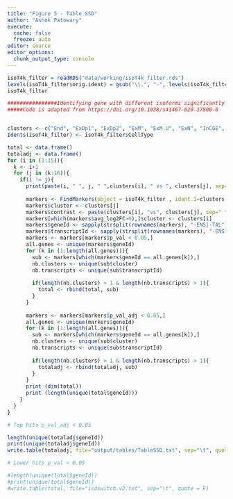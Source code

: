 ```yaml
---
title: "Figure 5 - Table S5D"
author: "Ashok Patowary"
execute:
  cache: false
  freeze: auto
editor: source
editor_options:
  chunk_output_type: console
---
```


```r
isoT4k_filter = readRDS("data/working/isoT4k_filter.rds")
levels(isoT4k_filter$orig.ident) = gsub("\\.", "-", levels(isoT4k_filter$orig.ident)) # ExM.U becomes ExM-U
isoT4k_filter
```

```r
################Identifying gene with different isoforms significantly expressed in different cell types
#####Code is adapted from https://doi.org/10.1038/s41467-020-17800-6


clusters <- c("End", "ExDp1", "ExDp2", "ExM", "ExM.U", "ExN", "InCGE", "InMGE", "IP", "Mic", "OPC", "oRG", "Per", "PgG2M", "PgS", "vRG")
Idents(isoT4k_filter) <- isoT4k_filter$CellType

total <- data.frame()
totaladj <- data.frame()
for (i in (1:15)){
  k <- i+1
  for (j in (k:16)){
    if(i != j){
      print(paste(i, " ", j, " ",clusters[i], " vs ", clusters[j], sep=""))
      
      markers <- FindMarkers(object = isoT4k_filter , ident.1=clusters[i], ident.2=clusters[j])
      markers$cluster <- clusters[j]
      markers$contrast <- paste(clusters[i], "vs", clusters[j], sep=" ")
      markers[which(markers$avg_log2FC>0),]$cluster <- clusters[i]
      markers$geneId <- sapply(strsplit(rownames(markers), "-ENS|-TAL"), `[`, 1)
      markers$transcriptId <- sapply(strsplit(rownames(markers), "-ENS|-TAL"), `[`, 2)
      markers <- markers[markers$p_val < 0.05,]
      all.genes <- unique(markers$geneId)
      for (k in (1:length(all.genes))){
        sub <- markers[which(markers$geneId == all.genes[k]),]
        nb.clusters <- unique(sub$cluster)
        nb.transcripts <- unique(sub$transcriptId)
        
        if(length(nb.clusters) > 1 & length(nb.transcripts) > 1){
          total <- rbind(total, sub)
        }
      }
      
      markers <- markers[markers$p_val_adj < 0.05,]
      all.genes <- unique(markers$geneId)
      for (k in (1:length(all.genes))){
        sub <- markers[which(markers$geneId == all.genes[k]),]
        nb.clusters <- unique(sub$cluster)
        nb.transcripts <- unique(sub$transcriptId)
        
        if(length(nb.clusters) > 1 & length(nb.transcripts) > 1){
          totaladj <- rbind(totaladj, sub)
        }
      }
      print (dim(total))
      print (length(unique(total$geneId)))
    }
  }
}
```

```r
# Top hits p_val_adj < 0.05

length(unique(totaladj$geneId))
print(unique(totaladj$geneId))
write.table(totaladj, file="output/tables/TableS5D.txt", sep="\t", quote = F)
```

```r
# Lower hits p_val < 0.05

#length(unique(total$geneId))
#print(unique(total$geneId))
#write.table(total, file="isoswitch.v2.txt", sep="\t", quote = F)
```
